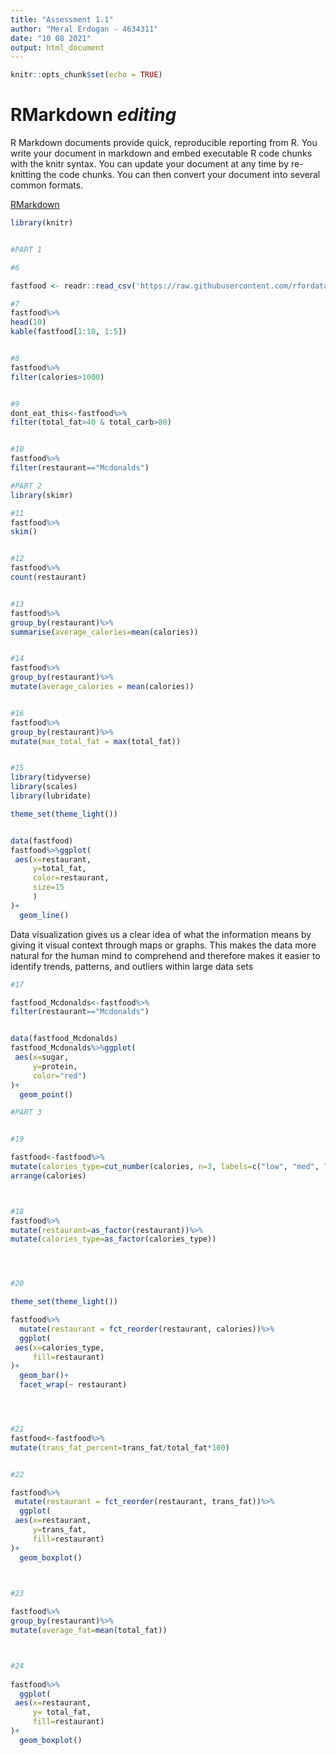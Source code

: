```yaml
---
title: "Assessment 1.1"
author: "Meral Erdogan - 4634311"
date: "10 08 2021"
output: html_document
---
```


```r
knitr::opts_chunk$set(echo = TRUE)
```


# RMarkdown ***editing***



R Markdown documents provide quick, reproducible reporting from R. You write your document in markdown and embed executable R code chunks with the knitr syntax. You can update your document at any time by re-knitting the code chunks. You can then convert your document into several common formats.



[RMarkdown](https://rmarkdown.rstudio.com/lesson-8.html)



```r
library(knitr)


#PART 1

#6

fastfood <- readr::read_csv('https://raw.githubusercontent.com/rfordatascience/tidytuesday/master/data/2018/2018-09-04/fastfood_calories.csv')

#7
fastfood%>%
head(10)
kable(fastfood[1:10, 1:5])


#8
fastfood%>% 
filter(calories>1000)  


#9
dont_eat_this<-fastfood%>% 
filter(total_fat>40 & total_carb>80)


#10
fastfood%>% 
filter(restaurant=="Mcdonalds")

```





```r

#PART 2
library(skimr)

#11
fastfood%>% 
skim()


#12
fastfood%>% 
count(restaurant) 


#13
fastfood%>% 
group_by(restaurant)%>% 
summarise(average_calories=mean(calories))


#14
fastfood%>% 
group_by(restaurant)%>% 
mutate(average_calories = mean(calories)) 


#16
fastfood%>% 
group_by(restaurant)%>% 
mutate(max_total_fat = max(total_fat)) 



```


```r

#15
library(tidyverse)
library(scales)
library(lubridate)

theme_set(theme_light())


data(fastfood)
fastfood%>%ggplot(
 aes(x=restaurant,
     y=total_fat,
     color=restaurant,
     size=15
     )
)+
  geom_line()


```
Data visualization gives us a clear idea of what the information means by giving it visual context through maps or graphs. This makes the data more natural for the human mind to comprehend and therefore makes it easier to identify trends, patterns, and outliers within large data sets



```r
#17

fastfood_Mcdonalds<-fastfood%>%
filter(restaurant=="Mcdonalds")


data(fastfood_Mcdonalds)
fastfood_Mcdonalds%>%ggplot(
 aes(x=sugar,
     y=protein,
     color="red")
)+
  geom_point()


```



```r
#PART 3


#19

fastfood<-fastfood%>%
mutate(calories_type=cut_number(calories, n=3, labels=c("low", "med", "high")))%>%
arrange(calories)



#18
fastfood%>%
mutate(restaurant=as_factor(restaurant))%>%
mutate(calories_type=as_factor(calories_type))




#20

theme_set(theme_light())

fastfood%>%
  mutate(restaurant = fct_reorder(restaurant, calories))%>%
  ggplot(
 aes(x=calories_type,
     fill=restaurant)
)+
  geom_bar()+
  facet_wrap(~ restaurant)




#21
fastfood<-fastfood%>%
mutate(trans_fat_percent=trans_fat/total_fat*100)


#22

fastfood%>%
 mutate(restaurant = fct_reorder(restaurant, trans_fat))%>%
  ggplot(
 aes(x=restaurant,
     y=trans_fat,
     fill=restaurant)
)+
  geom_boxplot()
 


#23

fastfood%>%
group_by(restaurant)%>%
mutate(average_fat=mean(total_fat))



#24
  
fastfood%>%
  ggplot(
 aes(x=restaurant,
     y= total_fat,
     fill=restaurant)
)+
  geom_boxplot()



```





